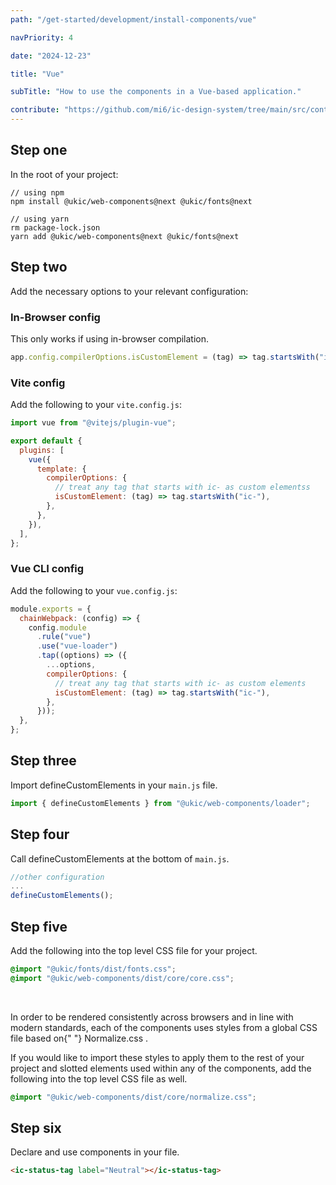 ```yaml
---
path: "/get-started/development/install-components/vue"

navPriority: 4

date: "2024-12-23"

title: "Vue"

subTitle: "How to use the components in a Vue-based application."

contribute: "https://github.com/mi6/ic-design-system/tree/main/src/content/structured/get-started/vue.mdx"
---
```



<IcAlert
  variant="info"
  heading="Version check"
  message="These instructions were used with Vue version 3.5.13."
/>

## Step one

In the root of your project:

```shell
// using npm
npm install @ukic/web-components@next @ukic/fonts@next

// using yarn
rm package-lock.json
yarn add @ukic/web-components@next @ukic/fonts@next
```

## Step two

Add the necessary options to your relevant configuration:

### In-Browser config
This only works if using in-browser compilation.

```jsx
app.config.compilerOptions.isCustomElement = (tag) => tag.startsWith("ic-");
```

### Vite config
Add the following to your `vite.config.js`:

```jsx
import vue from "@vitejs/plugin-vue";

export default {
  plugins: [
    vue({
      template: {
        compilerOptions: {
          // treat any tag that starts with ic- as custom elementss
          isCustomElement: (tag) => tag.startsWith("ic-"),
        },
      },
    }),
  ],
};
```

### Vue CLI config
Add the following to your `vue.config.js`:
```jsx
module.exports = {
  chainWebpack: (config) => {
    config.module
      .rule("vue")
      .use("vue-loader")
      .tap((options) => ({
        ...options,
        compilerOptions: {
          // treat any tag that starts with ic- as custom elements
          isCustomElement: (tag) => tag.startsWith("ic-"),
        },
      }));
  },
};
```

## Step three

Import defineCustomElements in your `main.js` file.

```jsx
import { defineCustomElements } from "@ukic/web-components/loader";
```

## Step four

Call defineCustomElements at the bottom of `main.js`.

```jsx
//other configuration
...
defineCustomElements();
```

## Step five

Add the following into the top level CSS file for your project.

```css
@import "@ukic/fonts/dist/fonts.css";
@import "@ukic/web-components/dist/core/core.css";
```

<br />

<p>
  In order to be rendered consistently across browsers and in line with modern
  standards, each of the components uses styles from a global CSS file based on{" "}
  <ic-link
    target="_blank"
    href="https://necolas.github.io/normalize.css/"
    rel="noreferrer noopener nofollow"
  >
    Normalize.css
  </ic-link>
  .
</p>

If you would like to import these styles to apply them to the rest of your project and slotted elements used within any of the components, add the following into the top level CSS file as well.

```css
@import "@ukic/web-components/dist/core/normalize.css";
```

## Step six

Declare and use components in your file.

```html
<ic-status-tag label="Neutral"></ic-status-tag>
```
